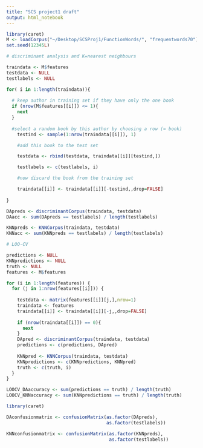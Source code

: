 ```yaml
---
title: "SCS project1 draft"
output: html_notebook
---
```


```r
library(caret)
M <- loadCorpus("~/Desktop/SCSProj1/FunctionWords/", "frequentwords70")
set.seed(12345L)
```

```r
# discriminant analysis and K=nearest neighbours

traindata <- M$features
testdata <- NULL
testlabels <- NULL

for( i in 1:length(traindata)){
  
  # keep author in training set if they have only the one book
  if (nrow(M$features[[i]]) <= 1){  
    next
  }
  
  #select a random book by this author by choosing a row (= book)
    testind <- sample(1:nrow(traindata[[i]]), 1)

    #add this book to the test set

    testdata <- rbind(testdata, traindata[[i]][testind,])

    testlabels <- c(testlabels, i)

    #now discard the book from the training set

    traindata[[i]] <- traindata[[i]][-testind,,drop=FALSE]
    
}

DApreds <- discriminantCorpus(traindata, testdata)
DAacc <- sum(DApreds == testlabels) / length(testlabels)

KNNpreds <- KNNCorpus(traindata, testdata)
KNNacc <- sum(KNNpreds == testlabels) / length(testlabels)


```

```r
# LOO-CV

predictions <- NULL
KNNpredictions <- NULL
truth <- NULL
features <- M$features

for (i in 1:length(features)) {
  for (j in 1:nrow(features[[i]])) {
    
    testdata <- matrix(features[[i]][j,],nrow=1)
    traindata <- features
    traindata[[i]] <- traindata[[i]][-j,,drop=FALSE]
    
    if (nrow(traindata[[i]]) == 0){
      next
    }
    DApred <- discriminantCorpus(traindata, testdata)
    predictions <- c(predictions, DApred)
    
    KNNpred <- KNNCorpus(traindata, testdata)
    KNNpredictions <- c(KNNpredictions, KNNpred)
    truth <- c(truth, i)
  }
}

LOOCV_DAaccuracy <- sum(predictions == truth) / length(truth)
LOOCV_KNNaccuracy <- sum(KNNpredictions == truth) / length(truth)
```

```r
library(caret)

DAconfusionmatrix <- confusionMatrix(as.factor(DApreds), 
                                     as.factor(testlabels))

KNNconfusionmatrix <- confusionMatrix(as.factor(KNNpreds),
                                      as.factor(testlabels))

```

